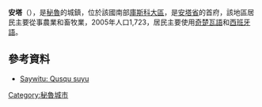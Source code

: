 '''安塔'''（{{lang-es|Anta}}），是[[秘魯|秘魯]]的城鎮，位於該國南部[[庫斯科大區|庫斯科大區]]，是[[安塔省|安塔省]]的首府，該地區居民主要從事農業和畜牧業，2005年人口1,723，居民主要使用[[奇楚瓦語|奇楚瓦語]]和[[西班牙語|西班牙語]]。

==參考資料==
* [http://media.peru.info/mapas/cusco.jpg Saywitu: Qusqu suyu]{{Wayback|url=http://media.peru.info/mapas/cusco.jpg |date=20140826114936 }}

{{Peru-geo-stub}}
[[Category:秘魯城市|Category:秘魯城市]]